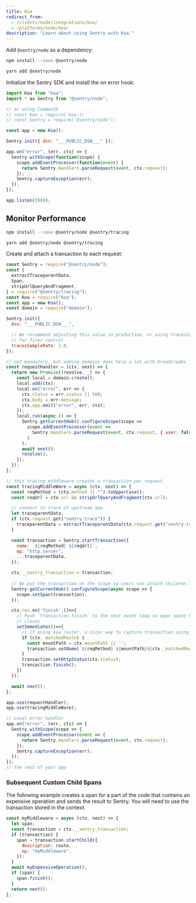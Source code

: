 ```yaml
---
title: Koa
redirect_from:
  - /clients/node/integrations/koa/
  - /platforms/node/koa/
description: "Learn about using Sentry with Koa."
---
```


Add `@sentry/node` as a dependency:

```bash {tabTitle:npm}
npm install --save @sentry/node
```

```bash {tabTitle:Yarn}
yarn add @sentry/node
```

Initialize the Sentry SDK and install the on error hook:

```javascript
import Koa from "koa";
import * as Sentry from "@sentry/node";

// or using CommonJS
// const Koa = require('koa');
// const Sentry = require('@sentry/node');

const app = new Koa();

Sentry.init({ dsn: "___PUBLIC_DSN___" });

app.on("error", (err, ctx) => {
  Sentry.withScope(function(scope) {
    scope.addEventProcessor(function(event) {
      return Sentry.Handlers.parseRequest(event, ctx.request);
    });
    Sentry.captureException(err);
  });
});

app.listen(3000);
```

## Monitor Performance

```bash {tabTitle:npm}
npm install --save @sentry/node @sentry/tracing
```

```bash {tabTitle:Yarn}
yarn add @sentry/node @sentry/tracing
```

Create and attach a transaction to each request:

```javascript
const Sentry = require("@sentry/node");
const {
  extractTraceparentData,
  Span,
  stripUrlQueryAndFragment,
} = require("@sentry/tracing");
const Koa = require("koa");
const app = new Koa();
const domain = require("domain");

Sentry.init({
  dsn: "___PUBLIC_DSN___",

  // We recommend adjusting this value in production, or using tracesSampler
  // for finer control
  tracesSampleRate: 1.0,
});

// not mandatory, but adding domains does help a lot with breadcrumbs
const requestHandler = (ctx, next) => {
  return new Promise((resolve, _) => {
    const local = domain.create();
    local.add(ctx);
    local.on("error", err => {
      ctx.status = err.status || 500;
      ctx.body = err.message;
      ctx.app.emit("error", err, ctx);
    });
    local.run(async () => {
      Sentry.getCurrentHub().configureScope(scope =>
        scope.addEventProcessor(event =>
          Sentry.Handlers.parseRequest(event, ctx.request, { user: false })
        )
      );
      await next();
      resolve();
    });
  });
};

// this tracing middleware creates a transaction per request
const tracingMiddleWare = async (ctx, next) => {
  const reqMethod = (ctx.method || "").toUpperCase();
  const reqUrl = ctx.url && stripUrlQueryAndFragment(ctx.url);

  // connect to trace of upstream app
  let traceparentData;
  if (ctx.request.get("sentry-trace")) {
    traceparentData = extractTraceparentData(ctx.request.get("sentry-trace"));
  }

  const transaction = Sentry.startTransaction({
    name: `${reqMethod} ${reqUrl}`,
    op: "http.server",
    ...traceparentData,
  });

  ctx.__sentry_transaction = transaction;
  
  // We put the transaction on the scope so users can attach children to it
  Sentry.getCurrentHub().configureScope(async scope => {
    scope.setSpan(transaction);
  });

  ctx.res.on('finish',()=>{
    // Push `transaction.finish` to the next event loop so open spans have a chance to finish before the transaction
    // closes
    setImmediate(()=>{
      // if using koa router, a nicer way to capture transaction using the matched route
      if (ctx._matchedRoute) {
        const mountPath = ctx.mountPath || '';
        transaction.setName(`${reqMethod} ${mountPath}${ctx._matchedRoute}`);
      }
      transaction.setHttpStatus(ctx.status);
      transaction.finish();
    })
  });

  await next();
};

app.use(requestHandler);
app.use(tracingMiddleWare);

// usual error handler
app.on("error", (err, ctx) => {
  Sentry.withScope(scope => {
    scope.addEventProcessor(event => {
      return Sentry.Handlers.parseRequest(event, ctx.request);
    });
    Sentry.captureException(err);
  });
});
// the rest of your app
```

### Subsequent Custom Child Spans

The following example creates a span for a part of the code that contains an
expensive operation and sends the result to Sentry. You will need to use the
transaction stored in the context.

```javascript
const myMiddleware = async (ctx, next) => {
  let span;
  const transaction = ctx.__sentry_transaction;
  if (transaction) {
    span = transaction.startChild({
      description: route,
      op: "myMiddleware",
    });
  }
  await myExpensiveOperation();
  if (span) {
    span.finish();
  }
  return next();
};
```
